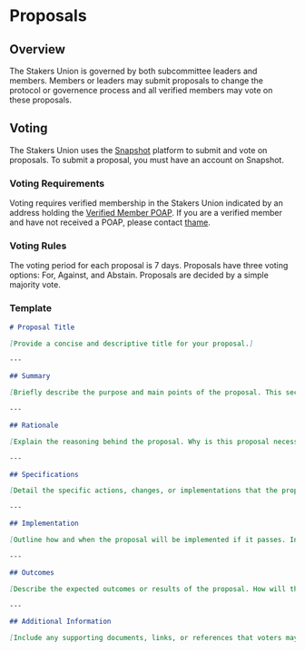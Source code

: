 # Proposals

## Overview

The Stakers Union is governed by both subcommittee leaders and members. Members or leaders may submit proposals to change the protocol or governence process and all verified members may vote on these proposals.

## Voting

The Stakers Union uses the [Snapshot](https://snapshot.org/#/stakersunion.eth) platform to submit and vote on proposals. To submit a proposal, you must have an account on Snapshot.

### Voting Requirements

Voting requires verified membership in the Stakers Union indicated by an address holding the [Verified Member POAP](https://collectors.poap.xyz/drop/175498). If you are a verified member and have not received a POAP, please contact [thame](mailto:thame@stakersunion.com?subject=Verified%20POAP&body=I%20am%20a%20verified%20member%20but%20have%20not%20received%20a%20verified%20POAP%20mint%20link.%20My%20Stakers%20Union%20Profile%20is%20up-to-date.).

### Voting Rules

The voting period for each proposal is 7 days. Proposals have three voting options: For, Against, and Abstain. Proposals are decided by a simple majority vote.

### Template

```md copy
# Proposal Title

[Provide a concise and descriptive title for your proposal.]

---

## Summary

[Briefly describe the purpose and main points of the proposal. This section should be easy to understand at a glance.]

---

## Rationale

[Explain the reasoning behind the proposal. Why is this proposal necessary or beneficial for the Stakers Union? Include any relevant background information.]

---

## Specifications

[Detail the specific actions, changes, or implementations that the proposal entails. Include any relevant technical details, timelines, or steps required.]

---

## Implementation

[Outline how and when the proposal will be implemented if it passes. Include any milestones, responsible subcommittees, or resources needed.]

---

## Outcomes

[Describe the expected outcomes or results of the proposal. How will the Stakers Union and its members benefit from this proposal?]

---

## Additional Information

[Include any supporting documents, links, or references that voters may need to make an informed decision.]
```
